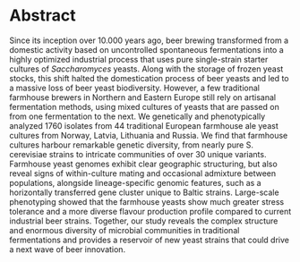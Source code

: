 # Abstract {.unnumbered}

Since its inception over 10.000 years ago, beer brewing transformed from a domestic activity based on uncontrolled spontaneous fermentations into a highly optimized industrial process that uses pure single-strain starter cultures of *Saccharomyces* yeasts. Along with the storage of frozen yeast stocks, this shift halted the domestication process of beer yeasts and led to a massive loss of beer yeast biodiversity. However, a few traditional farmhouse brewers in Northern and Eastern Europe still rely on artisanal fermentation methods, using mixed cultures of yeasts that are passed on from one fermentation to the next. We genetically and phenotypically analyzed 1760 isolates from 44 traditional European farmhouse ale yeast cultures from Norway, Latvia, Lithuania and Russia. We find that farmhouse cultures harbour remarkable genetic diversity, from nearly pure S. cerevisiae strains to intricate communities of over 30 unique variants. Farmhouse yeast genomes exhibit clear geographic structuring, but also reveal signs of within-culture mating and occasional admixture between populations, alongside lineage-specific genomic features, such as a horizontally transferred gene cluster unique to Baltic strains. Large-scale phenotyping showed that the farmhouse yeasts show much greater stress tolerance and a more diverse flavour production profile compared to current industrial beer strains. Together, our study reveals the complex structure and enormous diversity of microbial communities in traditional fermentations and provides a reservoir of new yeast strains that could drive a next wave of beer innovation.

